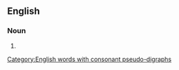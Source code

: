 ==English==

===Noun===
{{head|en|noun plural form}}

# {{plural of|penthouse|lang=en}}

[[Category:English words with consonant pseudo-digraphs]]